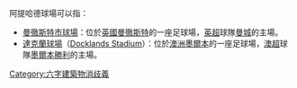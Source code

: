 {{Link style|time=2015-12-12T06:12:21+00:00}}
阿提哈德球場可以指：
*[[曼徹斯特市球場|曼徹斯特市球場]]：位於[[英國|英國]][[曼徹斯特|曼徹斯特]]的一座足球場，[[英超|英超]]球隊[[曼城|曼城]]的主場。
*[[達克蘭球場|達克蘭球場]]（[[:en:Docklands_Stadium|Docklands Stadium]]）：位於[[澳洲|澳洲]][[墨爾本|墨爾本]]的一座足球場，[[澳超|澳超]]球隊[[墨爾本勝利|墨爾本勝利]]的主場。
{{消歧义}}
[[Category:六字建築物消歧義|Category:六字建築物消歧義]]